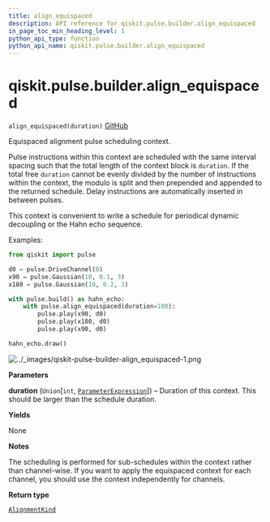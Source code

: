 ```yaml
---
title: align_equispaced
description: API reference for qiskit.pulse.builder.align_equispaced
in_page_toc_min_heading_level: 1
python_api_type: function
python_api_name: qiskit.pulse.builder.align_equispaced
---
```


# qiskit.pulse.builder.align\_equispaced

<span id="qiskit.pulse.builder.align_equispaced" />

`align_equispaced(duration)` [GitHub](https://github.com/qiskit/qiskit/tree/stable/0.23/qiskit/pulse/builder.py "view source code")

Equispaced alignment pulse scheduling context.

Pulse instructions within this context are scheduled with the same interval spacing such that the total length of the context block is `duration`. If the total free `duration` cannot be evenly divided by the number of instructions within the context, the modulo is split and then prepended and appended to the returned schedule. Delay instructions are automatically inserted in between pulses.

This context is convenient to write a schedule for periodical dynamic decoupling or the Hahn echo sequence.

Examples:

```python
from qiskit import pulse

d0 = pulse.DriveChannel(0)
x90 = pulse.Gaussian(10, 0.1, 3)
x180 = pulse.Gaussian(10, 0.2, 3)

with pulse.build() as hahn_echo:
    with pulse.align_equispaced(duration=100):
        pulse.play(x90, d0)
        pulse.play(x180, d0)
        pulse.play(x90, d0)

hahn_echo.draw()
```

![../\_images/qiskit-pulse-builder-align\_equispaced-1.png](/images/api/qiskit/0.42/qiskit-pulse-builder-align_equispaced-1.png)

**Parameters**

**duration** (`Union`\[`int`, [`ParameterExpression`](qiskit.circuit.ParameterExpression "qiskit.circuit.parameterexpression.ParameterExpression")]) – Duration of this context. This should be larger than the schedule duration.

**Yields**

None

**Notes**

The scheduling is performed for sub-schedules within the context rather than channel-wise. If you want to apply the equispaced context for each channel, you should use the context independently for channels.

**Return type**

[`AlignmentKind`](pulse#qiskit.pulse.transforms.AlignmentKind "qiskit.pulse.transforms.alignments.AlignmentKind")

